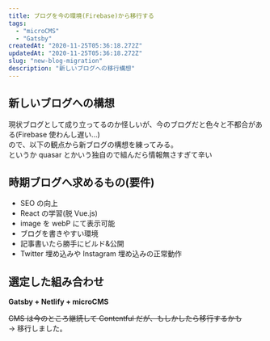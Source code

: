 ```yaml
---
title: ブログを今の環境(Firebase)から移行する
tags:
  - "microCMS"
  - "Gatsby"
createdAt: "2020-11-25T05:36:18.272Z"
updatedAt: "2020-11-25T05:36:18.272Z"
slug: "new-blog-migration"
description: "新しいブログへの移行構想"
---
```


## 新しいブログへの構想

現状ブログとして成り立ってるのか怪しいが、今のブログだと色々と不都合がある(Firebase 使わんし遅い…)  
ので、以下の観点から新ブログの構想を練ってみる。  
というか quasar とかいう独自ので組んだら情報無さすぎて辛い

## 時期ブログへ求めるもの(要件)

- SEO の向上
- React の学習(脱 Vue.js)
- image を webP にて表示可能
- ブログを書きやすい環境
- 記事書いたら勝手にビルド&公開
- Twitter 埋め込みや Instagram 埋め込みの正常動作

## 選定した組み合わせ

**Gatsby + Netlify + microCMS**

~~CMS は今のところ継続して Contentful だが、もしかしたら移行するかも~~  
→ 移行しました。
